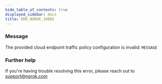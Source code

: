 ```yaml
---
hide_table_of_contents: true
displayed_sidebar: docs
title: ERR_NGROK_18002
---
```




### Message

The provided cloud endpoint traffic policy configuration is invalid: `MESSAGE`

<ErrorDetails error="err_ngrok_18002" />

### Further help

If you're having trouble resolving this error, please reach out to [support@ngrok.com](mailto:support@ngrok.com?subject=Help%20with%20ERR_NGROK_18002)
